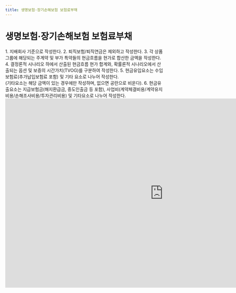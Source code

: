 ```yaml
---
title: 생명보험·장기손해보험 보험료부채
---
```

# 생명보험·장기손해보험 보험료부채

<Accordion multiple activeIndex={[]}>
<AccordionTab header="[작성 요령]">
1. 지배회사 기준으로 작성한다.
2. 퇴직보험/퇴직연금은 제외하고 작성한다.
3. 각 상품그룹에 해당되는 주계약 및 부가 특약들의 현금흐름을 현가로 합산한 금액을 작성한다.
4. 결정론적 시나리오 하에서 산출된 현금흐름 현가 합계와, 확률론적 시나리오에서 산출되는 옵션 및 보증의 시간가치(TVOG)를 구분하여 작성한다.
5. 현금유입요소는 수입보험료(추가납입보험료 포함) 및 기타 요소로 나누어 작성한다.<br/>
(기타요소는 해당 금액이 있는 경우에만 작성하며, 없으면 공란으로 비운다).
6. 현금유출요소는 지급보험금(해지환급금, 중도인출금 등 포함), 사업비(계약체결비용/계약유지비용/손해조사비용/투자관리비용) 및 기타요소로 나누어 작성한다.
</AccordionTab>
</Accordion>

<br/>

<iframe width="1000" height="600" frameBorder="0" scrolling="no"
src="https://onedrive.live.com/embed?resid=AB5F66CE0CF8D024%2116554&authkey=%21ACzRWZavyE-79hc&em=2
&AllowTyping=True
&wdAllowInteractivity=False&ActiveCell='1-6'!D11&Item='1-6'!A7:O42
&wdHideGridlines=True
&wdDownloadButton=False
&waccluster=PSG3">
</iframe>
